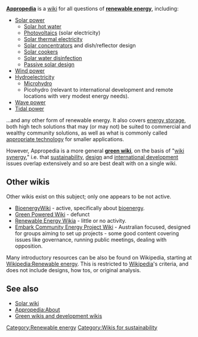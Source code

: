'''[[Appropedia]]''' is a [[wiki]] for all questions of '''[[renewable energy]]''', including:

* [[Solar power]] 
** [[Solar hot water]]
** [[Photovoltaics]] (solar electricity)
** [[Solar thermal electricity]]
** [[Solar concentrators]] and dish/reflector design
** [[Solar cookers]]
** [[Solar water disinfection]]
** [[Passive solar design]]
* [[Wind power]]
* [[Hydroelectricity]] 
** [[Microhydro]]
** Picohydro (relevant to international development and remote locations with very modest energy needs).
* [[Wave power]]
* [[Tidal power]]

...and any other form of renewable energy. It also covers [[energy storage]], both high tech solutions that may (or may not) be suited to commercial and wealthy community solutions, as well as what is commonly called [[appropriate technology]] for smaller applications.

However, Appropedia is a more general '''[[green wiki]]''', on the basis of "[[wiki synergy]]," i.e. that [[sustainability]], [[design]] and [[international development]] issues overlap extensively and so are best dealt with on a single wiki. 

== Other wikis ==

Other wikis exist on this subject; only one appears to be not active.
* [[BioenergyWiki:|BioenergyWiki]] - active, specifically about [[bioenergy]].
* [[Green Powered Wiki]] - defunct
* [http://renewableenergy.wikia.com Renewable Energy Wikia] - little or no activity.
* [http://www.embark.com.au/ Embark Community Energy Project Wiki] - Australian focused, designed for groups aiming to set up projects - some good content covering issues like governance, running public meetings, dealing with opposition.

Many introductory resources can be also be found on Wikipedia, starting at [[Wikipedia:Renewable energy]]. This is restricted to [[Wikipedia]]'s criteria, and does not include designs, how tos, or original analysis.

{{call to collaboration}}

== See also ==

* [[Solar wiki]]
* [[Appropedia:About]]
* [[Green wikis and development wikis]]

[[Category:Renewable energy]]
[[Category:Wikis for sustainability]]
